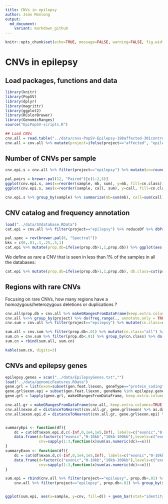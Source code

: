 ```yaml
---
title: CNVs in epilepsy
author: Jean Monlong
output:
  md_document:
    variant: markdown_github
---
```


```r
knitr::opts_chunk$set(echo=TRUE, message=FALSE, warning=FALSE, fig.width=10, tidy=TRUE)
```

# CNVs in epilepsy

## Load packages, functions and data

```r
library(knitr)
library(PopSV)
library(dplyr)
library(magrittr)
library(ggplot2)
library(RColorBrewer)
library(GenomicRanges)
source("EpiPopSV-scripts.R")

## Load CNVs
cnv.all = read.table("../data/cnvs-PopSV-Epilepsy-198affected-301controls-5kb.tsv.gz", header=TRUE, as.is=TRUE, sep="\t")
cnv.all = cnv.all %>% mutate(project=ifelse(project=="affected", "epilepsy", "parent"))
```

## Number of CNVs per sample

```r
cnv.epi.s = cnv.all %>% filter(project=="epilepsy") %>% mutate(cn=round(2*fc), cn=ifelse(cn==2 & z>0,3,cn), cn=ifelse(cn==2 & z<0,1,cn), cn.class=ifelse(cn>2, "3+",cn), cn.class=factor(cn.class, levels=c("0","1","3+"))) %>% group_by(sample, cn.class) %>% summarize(call=n(), mb=sum((end-start)/1e6))

pal.pairs = brewer.pal(12, "Paired")[c(1:2,5)]
ggplot(cnv.epi.s, aes(x=reorder(sample, mb, sum), y=mb, fill=cn.class)) + geom_bar(color="black", size=.1, stat="identity") + theme_bw() + theme(axis.text.x=element_blank(),legend.position=c(0,1), legend.justification=c(0,1)) + xlab("sample") + ylab("affected genome (Mb)") + scale_fill_manual(name="copy-number", values=pal.pairs) + guides(fill = guide_legend(nrow = 1, label.position = "bottom", label.hjust=0.5))
ggplot(cnv.epi.s, aes(x=reorder(sample, call, sum), y=call, fill=cn.class)) + geom_bar(color="black", size=.1, stat="identity") + theme_bw() + theme(axis.text.x=element_blank(),legend.position=c(0,1), legend.justification=c(0,1)) + xlab("sample") + ylab("CNV") + scale_fill_manual(name="copy-number", values=pal.pairs) + guides(fill = guide_legend(nrow = 1, label.position = "bottom", label.hjust=0.5))

cnv.epi.s %>% group_by(sample) %>% summarize(mb=sum(mb), call=sum(call)) %>% ungroup %>% summarize(mb=mean(mb), call=mean(call)) %>% kable(digits=2)
```

## CNV catalog and frequency annotation

```r
load("../data/SVdatabase.RData")
cat.epi = cnv.all %>% filter(project=="epilepsy") %>% reduceDf %>% dbPropDf(svs.gr)

pal.spec = rev(brewer.pal(6, "Spectral"))
bks = c(0,.01,.1,.25,.5,1)
cat.epi %>% mutate(prop.db=ifelse(prop.db>1,1,prop.db)) %>% ggplot(aes(x=sqrt(prop.db), fill=factor(nb.proj.db))) + geom_histogram(color="black") + theme_bw() + scale_fill_manual(values=pal.spec, name="public database with overlapping variant") + scale_x_continuous(breaks=sqrt(bks), labels=bks) + xlab("maximum frequency in the public databases") + ylab("CNV") + theme(legend.position=c(1,1), legend.justification=c(1,1)) + guides(fill = guide_legend(nrow = 1, label.position = "bottom", label.hjust=0.5))
```

We define as rare a CNV that is seen in less than 1% of the samples in all the databases:

```r
cat.epi %>% mutate(prop.db=ifelse(prop.db>1,1,prop.db), db.class=cut(prop.db, c(-Inf,.01,1), labels=c("rare", "common"))) %>% ggplot(aes(x=sqrt(prop.db), fill=db.class)) + geom_histogram(bins=30,color="black") + theme_bw() + scale_fill_brewer(palette="Set2", name="") + scale_x_continuous(breaks=sqrt(bks), labels=bks) + xlab("maximum frequency in the public databases") + ylab("CNV") + theme(legend.position=c(1,1), legend.justification=c(1,1))
```

## Regions with rare CNVs

Focusing on rare CNVs, how many regions have a homozygous/heterozygous deletions or duplications ?

```r
cnv.all$prop.db = cnv.all %>% makeGRangesFromDataFrame(keep.extra.columns=TRUE) %>% dbProp(svs.gr)
cnv.all %<>% group_by(project) %>% do(freq.range(., annotate.only = TRUE)) %>% ungroup
cnv.sum = cnv.all %>% filter(project=="epilepsy") %>% mutate(cn.class=cut(fc, breaks=c(0, .25, 1, Inf), labels=c(0,1,">=3"), include.lowest = TRUE))

sum.all = cnv.sum %>% filter(prop.db<.01) %>% mutate(cn.class="all") %>% group_by(cn.class) %>% summarize(region=round(sum(1/nb)), prop.all.region=1)
sum.cn = cnv.sum %>% filter(prop.db<.01) %>% group_by(cn.class) %>% do(freq.range(., annotate.only=TRUE)) %>% summarize(region=round(sum(1/nb))) %>% mutate(prop.all.region=region/sum.all$region)
sum.cn = rbind(sum.all, sum.cn)

kable(sum.cn, digits=3)
```

## CNVs and epilepsy genes

```r
epilepsy.genes = scan("../data/EpilepsyGenes.txt","")
load("../data/genomicFeatures.RData")
gene.grl = list(exon=subset(gen.feat.l$exon, geneType=="protein_coding"))
gene.grl$exon.epi = subset(gen.feat.l$exon, geneName %in% epilepsy.genes)
gene.grl = lapply(gene.grl, makeGRangesFromDataFrame, keep.extra.columns=TRUE)

cnv.all.gr = makeGRangesFromDataFrame(cnv.all, keep.extra.columns=TRUE)
cnv.all$exon.d = distanceToNearest(cnv.all.gr, gene.grl$exon) %>% as.data.frame %>% .$distance
cnv.all$exon.epi.d = distanceToNearest(cnv.all.gr, gene.grl$exon.epi) %>% as.data.frame %>% .$distance


summaryEpi <- function(df){
    dc = cut(df$exon.epi.d,c(-Inf,0,1e4,1e5,Inf), labels=c("exonic","0-10kb","10kb-100kb", "non-epilepsy"))
    data.frame(d=factor(c("exonic","0-10kb","10kb-100kb"),levels=c("exonic","0-10kb","10kb-100kb")),
               cnv=sapply(1:3,function(x)sum(as.numeric(dc)==x)))
}
summaryExon <- function(df){
    dc = cut(df$exon.d,c(-Inf,0,1e4,1e5,Inf), labels=c("exonic","0-10kb","10kb-100kb", "non-epilepsy"))
    data.frame(d=factor(c("exonic","0-10kb","10kb-100kb"),levels=c("exonic","0-10kb","10kb-100kb")),
               cnv=sapply(1:3,function(x)sum(as.numeric(dc)==x)))
}

sum.epi = rbind(cnv.all %>% filter(project=="epilepsy", prop.db<.01) %>% group_by(sample) %>% do(summaryEpi(.)) %>% group_by(sample) %>% arrange(d) %>% mutate(c1=cnv[1], c2=cnv[2], c3=cnv[3]) %>% ungroup %>% arrange(desc(c1), desc(c2), desc(c3)) %>% mutate(gene="epilepsy genes", sample=factor(sample, levels=unique(sample))),
    cnv.all %>% filter(project=="epilepsy", prop.db<.01) %>% group_by(sample) %>% do(summaryExon(.)) %>% group_by(sample) %>% arrange(d) %>% mutate(c1=cnv[1], c2=cnv[2], c3=cnv[3]) %>% ungroup %>% arrange(desc(c1), desc(c2), desc(c3)) %>% mutate(gene="all genes", sample=factor(sample, levels=unique(sample))))


ggplot(sum.epi, aes(x=sample, y=cnv, fill=d)) + geom_bar(stat="identity", color="black",size=.1) + theme_bw() + theme(axis.text.x=element_blank(),legend.position=c(1,0.2), legend.justification=c(1,0.2)) + xlab("sample") + ylab("rare CNV") + scale_fill_brewer(name="distance to closest exon", palette="Spectral") + facet_grid(gene~., scales="free") + guides(fill = guide_legend(nrow = 1, label.position = "right", label.hjust=0.5))
```

